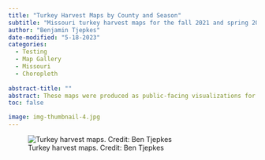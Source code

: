 ```yaml
---
title: "Turkey Harvest Maps by County and Season"
subtitle: "Missouri turkey harvest maps for the fall 2021 and spring 2022 seasons."
author: "Benjamin Tjepkes"
date-modified: "5-18-2023"
categories:
  - Testing
  - Map Gallery
  - Missouri
  - Choropleth
  
abstract-title: ""
abstract: These maps were produced as public-facing visualizations for presentations by the Turkey and Grouse Program with the Missouri Department of Conservation. They show turkey harvest density within each Missouri county for the fall 2021 and spring 2022 seasons. Harvest data were pulled from internal databases and prepped using `tidyverse` operations in R. Map creation was completed in ArcGIS Pro 2.9.
toc: false

image: img-thumbnail-4.jpg
---
```


![Turkey harvest maps. Credit: Ben Tjepkes](../gallery/img-turkey-harvest-maps.png)
